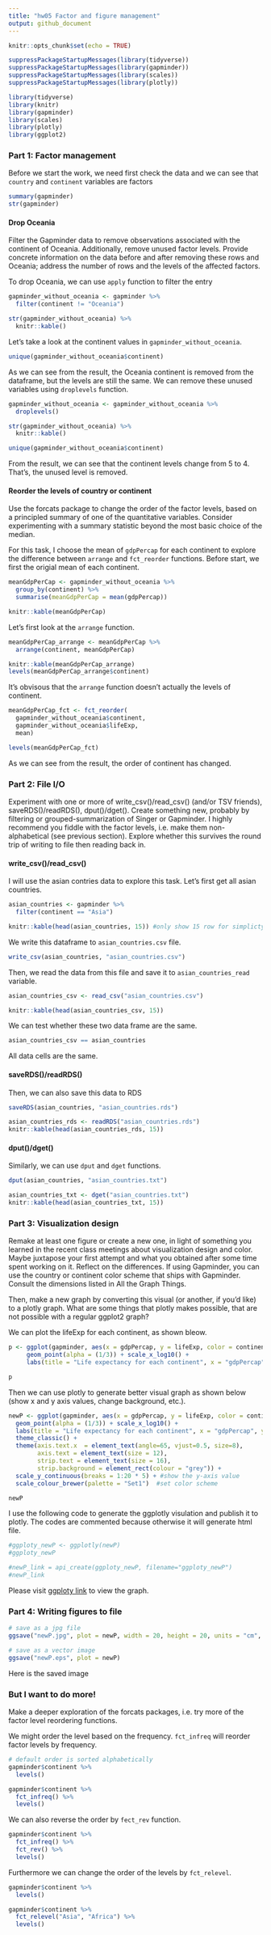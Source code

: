 ```yaml
---
title: "hw05 Factor and figure management"
output: github_document
---
```


```r
knitr::opts_chunk$set(echo = TRUE)
```

```r
suppressPackageStartupMessages(library(tidyverse))
suppressPackageStartupMessages(library(gapminder))
suppressPackageStartupMessages(library(scales))
suppressPackageStartupMessages(library(plotly))
```
```r
library(tidyverse)
library(knitr)
library(gapminder)
library(scales)
library(plotly)
library(ggplot2)
```

### Part 1: Factor management
Before we start the work, we need first check the data and we can see that `country` and `continent` variables are factors
```r
summary(gapminder)
str(gapminder)
```


#### Drop Oceania
Filter the Gapminder data to remove observations associated with the continent of Oceania. Additionally, remove unused factor levels. Provide concrete information on the data before and after removing these rows and Oceania; address the number of rows and the levels of the affected factors.

To drop Oceania, we can use `apply` function to filter the entry
```r
gapminder_without_oceania <- gapminder %>% 
  filter(continent != "Oceania")

str(gapminder_without_oceania) %>% 
  knitr::kable()
```
Let's take a look at the continent values in `gapminder_without_oceania`.
```r
unique(gapminder_without_oceania$continent)
```

As we can see from the result, the Oceania continent is removed from the dataframe, but the levels are still the same. We can remove these unused variables using `droplevels` function.
```r
gapminder_without_oceania <- gapminder_without_oceania %>% 
  droplevels()

str(gapminder_without_oceania) %>% 
  knitr::kable()
```

```r
unique(gapminder_without_oceania$continent)
```

From the result, we can see that the continent levels change from 5 to 4. That's, the unused level is removed.

#### Reorder the levels of country or continent
Use the forcats package to change the order of the factor levels, based on a principled summary of one of the quantitative variables. Consider experimenting with a summary statistic beyond the most basic choice of the median.

For this task, I choose the mean of `gdpPercap` for each continent to explore the difference between `arrange` and `fct_reorder` functions. Before start, we first the origial mean of each continent.

```r
meanGdpPerCap <- gapminder_without_oceania %>% 
  group_by(continent) %>% 
  summarise(meanGdpPerCap = mean(gdpPercap))

knitr::kable(meanGdpPerCap)
```

Let's first look at the `arrange` function.

```r
meanGdpPerCap_arrange <- meanGdpPerCap %>% 
  arrange(continent, meanGdpPerCap) 

knitr::kable(meanGdpPerCap_arrange)
levels(meanGdpPerCap_arrange$continent)
```

It's obvisous that the `arrange` function doesn't actually the levels of continent.

```r
meanGdpPerCap_fct <- fct_reorder( 
  gapminder_without_oceania$continent,
  gapminder_without_oceania$lifeExp,
  mean)

levels(meanGdpPerCap_fct)
```

As we can see from the result, the order of continent has changed.

### Part 2: File I/O

Experiment with one or more of write_csv()/read_csv() (and/or TSV friends), saveRDS()/readRDS(), dput()/dget(). Create something new, probably by filtering or grouped-summarization of Singer or Gapminder. I highly recommend you fiddle with the factor levels, i.e. make them non-alphabetical (see previous section). Explore whether this survives the round trip of writing to file then reading back in.


#### write_csv()/read_csv()
I will use the asian contries data to explore this task. Let's first get all asian countries.

```r
asian_countries <- gapminder %>% 
  filter(continent == "Asia")

knitr::kable(head(asian_countries, 15)) #only show 15 row for simplicty
```

We write this dataframe to `asian_countries.csv` file.
```r
write_csv(asian_countries, "asian_countries.csv")
```

Then, we read the data from this file and save it to `asian_countries_read` variable.

```r
asian_countries_csv <- read_csv("asian_countries.csv")
```

```r
knitr::kable(head(asian_countries_csv, 15))
```

We can test whether these two data frame are the same. 

```r
asian_countries_csv == asian_countries
```

All data cells are the same.

#### saveRDS()/readRDS()
Then, we can also save this data to RDS

```r
saveRDS(asian_countries, "asian_countries.rds")
```

```r
asian_countries_rds <- readRDS("asian_countries.rds")
knitr::kable(head(asian_countries_rds, 15))
```

#### dput()/dget()
Similarly, we can use `dput` and `dget` functions.
```r
dput(asian_countries, "asian_countries.txt")
```

```r
asian_countries_txt <- dget("asian_countries.txt")
knitr::kable(head(asian_countries_txt, 15))
```

### Part 3: Visualization design

Remake at least one figure or create a new one, in light of something you learned in the recent class meetings about visualization design and color. Maybe juxtapose your first attempt and what you obtained after some time spent working on it. Reflect on the differences. If using Gapminder, you can use the country or continent color scheme that ships with Gapminder. Consult the dimensions listed in All the Graph Things.

Then, make a new graph by converting this visual (or another, if you’d like) to a plotly graph. What are some things that plotly makes possible, that are not possible with a regular ggplot2 graph?


We can plot the lifeExp for each continent, as shown bleow.
```r
p <- ggplot(gapminder, aes(x = gdpPercap, y = lifeExp, color = continent)) +
     geom_point(alpha = (1/3)) + scale_x_log10() +
     labs(title = "Life expectancy for each continent", x = "gdpPercap", y = "Life expectancy")

p
```

Then we can use plotly to generate better visual graph as shown below (show x and y axis values, change background, etc.).
```r
newP <- ggplot(gapminder, aes(x = gdpPercap, y = lifeExp, color = continent)) +
  geom_point(alpha = (1/3)) + scale_x_log10() +
  labs(title = "Life expectancy for each continent", x = "gdpPercap", y = "Life expectancy") +
  theme_classic() +
  theme(axis.text.x  = element_text(angle=65, vjust=0.5, size=8),
        axis.text = element_text(size = 12),
        strip.text = element_text(size = 16), 
        strip.background = element_rect(colour = "grey")) + 
  scale_y_continuous(breaks = 1:20 * 5) + #show the y-axis value
  scale_colour_brewer(palette = "Set1")  #set color scheme

newP
```

I use the following code to generate the ggplotly visulation and publish it to plotly. The codes are commented because otherwise it will generate html file.
```r
#ggploty_newP <- ggplotly(newP)
#ggploty_newP

#newP_link = api_create(ggploty_newP, filename="ggploty_newP")
#newP_link
```

Please visit [ggploty link](https://plot.ly/~ilemon/1/#/) to view the graph. 

### Part 4: Writing figures to file

```r
# save as a jpg file 
ggsave("newP.jpg", plot = newP, width = 20, height = 20, units = "cm", dpi = 100)
```

```r
# save as a vector image
ggsave("newP.eps", plot = newP)
```

Here is the saved image

### But I want to do more!

Make a deeper exploration of the forcats packages, i.e. try more of the factor level reordering functions.

We might order the level based on the frequency. `fct_infreq` will reorder factor levels by frequency. 
```r
# default order is sorted alphabetically 
gapminder$continent %>% 
  levels()
```

```r
gapminder$continent %>% 
  fct_infreq() %>% 
  levels()
```

We can also reverse the  order by `fect_rev` function.


```r
gapminder$continent %>% 
  fct_infreq() %>% 
  fct_rev() %>% 
  levels()
```

Furthermore we can change the order of the levels by `fct_relevel`.
```r
gapminder$continent %>% 
  levels()
```

```r
gapminder$continent %>% 
  fct_relevel("Asia", "Africa") %>% 
  levels()
```

